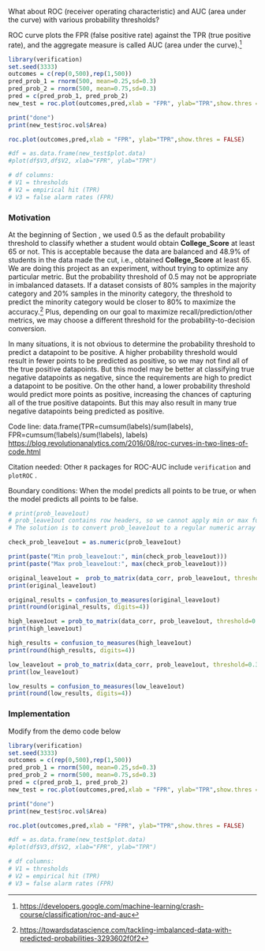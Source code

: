 
What about ROC (receiver operating characteristic) and AUC (area under the curve) with various probability thresholds?   

ROC curve plots the FPR (false positive rate) against the TPR (true positive rate), and the aggregate measure is called AUC (area under the curve).^[<https://developers.google.com/machine-learning/crash-course/classification/roc-and-auc>]   

\textcolor{red}{Need to state why ROC and AUC are good metrics for the model.}   

\textcolor{red}{Create a demonstrative AUC plot}      

```r
library(verification)
set.seed(3333)
outcomes = c(rep(0,500),rep(1,500))
pred_prob_1 = rnorm(500, mean=0.25,sd=0.3)
pred_prob_2 = rnorm(500, mean=0.75,sd=0.3)
pred = c(pred_prob_1, pred_prob_2)
new_test = roc.plot(outcomes,pred,xlab = "FPR", ylab="TPR",show.thres = FALSE)

print("done")
print(new_test$roc.vol$Area)

roc.plot(outcomes,pred,xlab = "FPR", ylab="TPR",show.thres = FALSE)

#df = as.data.frame(new_test$plot.data)
#plot(df$V3,df$V2, xlab="FPR", ylab="TPR") 

# df columns:
# V1 = thresholds
# V2 = empirical hit (TPR)
# V3 = false alarm rates (FPR)
```



 
### Motivation 

At the beginning of Section \ref{in-sample}, we used 0.5 as the default probability threshold to classify whether a student would obtain **College_Score** at least 65 or not. This is acceptable because the data are balanced and 48.9% of students in the data made the cut, i.e., obtained **College_Score** at least 65. We are doing this project as an experiment, without trying to optimize any particular metric. But the probability threshold of 0.5 may not be appropriate in imbalanced datasets. If a dataset consists of 80% samples in the majority category and 20% samples in the minority category, the threshold to predict the minority category would be closer to 80% to maximize the accuracy.^[<https://towardsdatascience.com/tackling-imbalanced-data-with-predicted-probabilities-3293602f0f2>] Plus, depending on our goal to maximize recall/prediction/other metrics, we may choose a different threshold for the probability-to-decision conversion.    

In many situations, it is not obvious to determine the probability threshold to predict a datapoint to be positive. A higher probability threshold would result in fewer points to be predicted as positive, so we may not find all of the true positive datapoints. But this model may be better at classifying true negative datapoints as negative, since the requirements are high to predict a datapoint to be positive. On the other hand, a lower probability threshold would predict more points as positive, increasing the chances of capturing all of the true positive datapoints. But this may also result in many true negative datapoints being predicted as positive.   

\textcolor{red}{What is the conclusion here?}    



\textcolor{red}{You have to do the full implementation; don't just write a few lines as a pointer to the concepts.}   

Code line: data.frame(TPR=cumsum(labels)/sum(labels), FPR=cumsum(!labels)/sum(!labels), labels)   
<https://blog.revolutionanalytics.com/2016/08/roc-curves-in-two-lines-of-code.html>   

Citation needed: Other `R` packages for ROC-AUC include `verification`  \cite{r-auc-verification} and `plotROC` \cite{r-plot-roc}.   
    

Boundary conditions: When the model predicts all points to be true, or when the model predicts all points to be false.   

\textcolor{red}{Use the leave-one-out results for ROC-AUC curve, because leave-one-out cross validation predicts every single record in the data.}      

```r
# print(prob_leave1out)
# prob_leave1out contains row headers, so we cannot apply min or max function directly.
# The solution is to convert prob_leave1out to a regular numeric array beforehand.

check_prob_leave1out = as.numeric(prob_leave1out)

print(paste("Min prob_leave1out:", min(check_prob_leave1out)))
print(paste("Max prob_leave1out:", max(check_prob_leave1out)))
```

```r
original_leave1out =  prob_to_matrix(data_corr, prob_leave1out, threshold=0.5)
print(original_leave1out)

original_results = confusion_to_measures(original_leave1out)
print(round(original_results, digits=4))
```

```r
high_leave1out = prob_to_matrix(data_corr, prob_leave1out, threshold=0.7)
print(high_leave1out)

high_results = confusion_to_measures(high_leave1out)
print(round(high_results, digits=4))
```

```r
low_leave1out = prob_to_matrix(data_corr, prob_leave1out, threshold=0.3)
print(low_leave1out)

low_results = confusion_to_measures(low_leave1out)
print(round(low_results, digits=4))
```

### Implementation

\textcolor{red}{Use the leave-one-out results for ROC-AUC curve, because leave-one-out cross validation predicts every single record in the data.}     

Modify from the demo code below   

```r
library(verification)
set.seed(3333)
outcomes = c(rep(0,500),rep(1,500))
pred_prob_1 = rnorm(500, mean=0.25,sd=0.3)
pred_prob_2 = rnorm(500, mean=0.75,sd=0.3)
pred = c(pred_prob_1, pred_prob_2)
new_test = roc.plot(outcomes,pred,xlab = "FPR", ylab="TPR",show.thres = FALSE)

print("done")
print(new_test$roc.vol$Area)

roc.plot(outcomes,pred,xlab = "FPR", ylab="TPR",show.thres = FALSE)

#df = as.data.frame(new_test$plot.data)
#plot(df$V3,df$V2, xlab="FPR", ylab="TPR") 

# df columns:
# V1 = thresholds
# V2 = empirical hit (TPR)
# V3 = false alarm rates (FPR)
```
